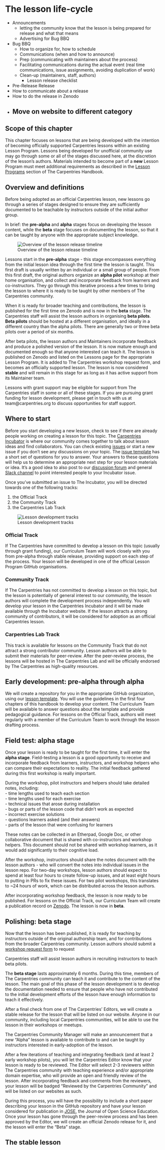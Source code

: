 # The lesson life-cycle

* Announcements 
  - letting the community know that the lesson is being prepared for release and what that means
  - Advertising for Bug BBQ
* Bug BBQ
  - How to organize for, how to schedule
  - Communications (when and how to announce)
  - Prep (communicating with maintainers about the process)
  - Facilitating communications during the actual event (real time communications, issue assignments, avoiding duplication of work)
  - Clean-up (maintainers, staff, authors)
    + Lesson release checklist
* Pre-Release Release
* How to communicate about a release
* How to do the release in Zenodo
* Move on website to different category
----

## Scope of this chapter

This chapter focuses on lessons that are being developed
with the intention of becoming officially supported
Carpentries lessons within an existing Lesson Program. 
Lessons being developed for unofficial community use
may go through some or all of the stages discussed here, 
at the discretion of the lesson's authors. Materials 
intended to become part of a **new** Lesson Program
must meet additional requirements as described in 
the [Lesson Programs][lesson-programs] section of
The Carpentries Handbook. 

## Overview and definitions

Before being adopted as an official Carpentries lesson, 
new lessons go through a series of stages designed to
ensure they are sufficiently documented to be teachable
by instructors outside of the initial author group. 

In brief: the **pre-alpha** and **alpha** stages focus on
developing the lesson content, while the **beta** stage
focuses on documenting the lesson, so that it can be
taught by anyone with the appropriate subject knowledge.

![Overview of the lesson release timeline](figures/release_timeline.svg)

Lessons start in the **pre-alpha** stage - this stage
encompasses everything from the initial lesson idea 
through the first time the lesson is taught. This
first draft is usually written by an individual
or a small group of people. From this first draft, the
original authors organize an **alpha pilot** workshop at
their home organisation, and collect and incorporate
feedback from learners and co-instructors. They go
through this iterative process a few times to bring the
lesson to where it is ready to be taught by other
members of The Carpentries community. 

When it is ready for broader teaching and contributions,
the lesson is published for 
the first time on Zenodo and is now in the **beta**
stage. The Carpentries staff will assist the lesson
authors in organising **beta pilots**. 
**Beta pilots**
should be hosted at a different organisation, and 
ideally in a different country than the alpha pilots. 
There are generally two or three beta pilots over a
period of six months.

After beta pilots, the lesson authors and Maintainers
incorporate feedback and produce a polished version of 
the lesson. It is now mature enough and
documented enough so that anyone interested can teach it. The lesson is published on Zenodo and listed on the
Lessons page for the appropriate
Lesson Program. It is added to The Carpentries
workshop request form, and becomes an officially
supported lesson. The lesson is now considered **stable** and will remain in this stage for as long
as it has active support from its Maintainer team.

Lessons with grant support may be eligible for 
support from The Carpentries staff in some or all of
these stages. If you are pursuing grant funding for
lesson development, please get in touch with us at
team@carpentries.org to discuss opportunities for staff
support.

## Where to start

Before you start developing a new lesson, check
to see if there are already people working on creating
a lesson for this topic. The [Carpentries Incubator][incubator] is where our community comes
together to talk about lesson ideas and find 
collaborators. You can check existing [issues][issues] 
or start a new issue if you don't see any discussions
on your topic. The [issue template][issue-template] has
a short set of questions for you to answer. Your answers
to these questions will help us to determine an
appropriate next step for your lesson materials or
idea. It's a good idea to also post to our 
[discussion forum][discuss] and general [Slack channel][slack] to point interested people to your
Incubator issue.

Once you've submitted an issue to The Incubator,
you will be directed towards one of the following
tracks:

1. the Official Track
1. the Community Track
1. the Carpentries Lab Track


![Lesson development tracks](figures/lesson-development-tracks.png)

### Official Track

If The Carpentries have committed to develop a lesson
on this topic (usually through grant funding), our
Curriculum Team will work closely with you from
pre-alpha through stable release, providing support on
each step of the process. Your lesson will be 
developed in one of the official Lesson Program GitHub 
organisations. 

### Community Track

If The Carpentries has not committed to develop a 
lesson on this topic, but the lesson is potentially of
general interest to our community, the lesson authors
will complete the development process independently. 
You will develop
your lesson in the Carpentries Incubator and it will be
made available through the Incubator
website. If the lesson attracts a strong community
of contributors, it will be considered for adoption
as an official Carpentries lesson. 

### Carpentries Lab Track

This track is available for lessons on the Community
Track that do not attract a strong contributor
community. Lesson authors will be able to submit their
materials for peer-review. After the peer-review
process, the lessons will be hosted in The Carpentries
Lab and will be officially endorsed by The Carpentries
as high-quality resources.

## Early development: pre-alpha through alpha

We will create a repository for you in the appropriate
GitHub organization, using our 
[lesson template][lesson-template]. You will use the
guidelines in the first four chapters of this handbook
to develop your content. The Curriculum Team will 
be available to answer questions about the template
and provide pedagogical guidance. For lessons on the 
Official Track, authors will meet regularly with 
a member of the Curriculum Team to work through the
lesson drafting process.

## Field test: alpha stage

Once your lesson is ready to be taught for the first
time, it will enter the **alpha stage**. Field-testing a
lesson is a good opportunity to receive and incorporate
feedback from learners, instructors, and workshop
helpers who can compare their expectations to
reality. The initial feedback gathered during this first
workshop is really important. 

During the workshop, pilot instructors and helpers should take detailed notes, including:  
- time lengths used to teach each section  
- time lengths used for each exercise  
- technical issues that arose during installation  
- bugs or parts of the lesson code that didn't work as expected  
- incorrect exercise solutions  
- questions learners asked (and their answers)   
- parts of the lesson that were confusing for learners  

These notes can be collected in an Etherpad, Google Doc, or other collaborative document that is shared
with co-instructors and workshop helpers. This document should not be shared with workshop learners, 
as it would add significantly to their cognitive load. 

After the workshop, instructors should share the notes document with the lesson authors - who 
will convert the notes into individual issues in the lesson repo. For two-day workshops, lesson authors should expect
to spend at least four hours to create follow-up issues, and at least
eight hours to putting in PRs to fix these issues. For two pilot workshops, this translates
to ~24 hours of work, which can be distributed across the lesson authors. 

After incorporating workshop feedback, the lesson is
now ready to be published. For lessons on the Official
Track, our Curriculum Team will create a publication
record on [Zenodo][zenodo]. The lesson is now in **beta**.

## Polishing: beta stage

Now that the lesson has been published, it is ready 
for teaching by instructors outside of the original
authorship team, and for contributions from the broader
Carpentries community. Lesson authors should submit
a [workshop request form][wkshp-request] to request 

Carpentries staff will assist
lesson
authors in recruiting instructors to teach beta pilots. 


The **beta stage** lasts approximately 6 months. During this time, members of The Carpentries community can teach it and contribute to the content of the lesson. The main goal of this phase of the lesson development is to develop the documentation needed to ensure that people who have not contributed to the initial development efforts of the lesson have enough information to teach it effectively.

After a final check from one of The Carpentries' Editors, we will create a stable release for the lesson that will be listed on our website. Anyone in our community, including local Carpentries communities, will be able to use the lesson in their workshops or meetups.

The Carpentries Community Manager will make an announcement that a new "Alpha" lesson is available to contribute to and can be taught by instructors interested in early-adoption of the lesson.

After a few iterations of teaching and integrating feedback (and at least 2 early workshop pilots), you will let the Carpentries Editor know that your lesson is ready to be reviewed. The Editor will select 2-3 reviewers within The Carpentries community with teaching experience and/or appropriate domain expertise, who will provide an open and friendly review of the lesson. After incorporating feedback and comments from the reviewers, your lesson will be badged "Reviewed by the Carpentries Community" and will be listed on our websites as such.

During this process, you will have the possibility to include a short paper describing your lesson in the GitHub repository and have your lesson considered for publication in [JOSE](http://jose.theoj.org/), the Journal of Open Science Education. Once your lesson has gone through the peer-review process and has been approved by the Editor, we will create an official Zenodo release for it, and the lesson will enter the "Beta" stage.

## The stable lesson

[discuss]: https://carpentries.topicbox.com/groups/discuss
[incubator]: https://github.com/carpentries-incubator/proposals/blob/master/README.md
[issues]: https://github.com/carpentries-incubator/proposals/issues
[issue-template]: https://github.com/carpentries-incubator/proposals/blob/master/ISSUE_TEMPLATE.md
[lesson-programs]: https://docs.carpentries.org/topic_folders/governance/lesson-program-policy.html
[lesson-template]: https://github.com/carpentries/styles
[slack]: https://swc-slack-invite.herokuapp.com/
[wkshp-request]: http://carpentries.org/request-workshop
[zenodo]: https://zenodo.org/communities/carpentries/?page=1&size=20
